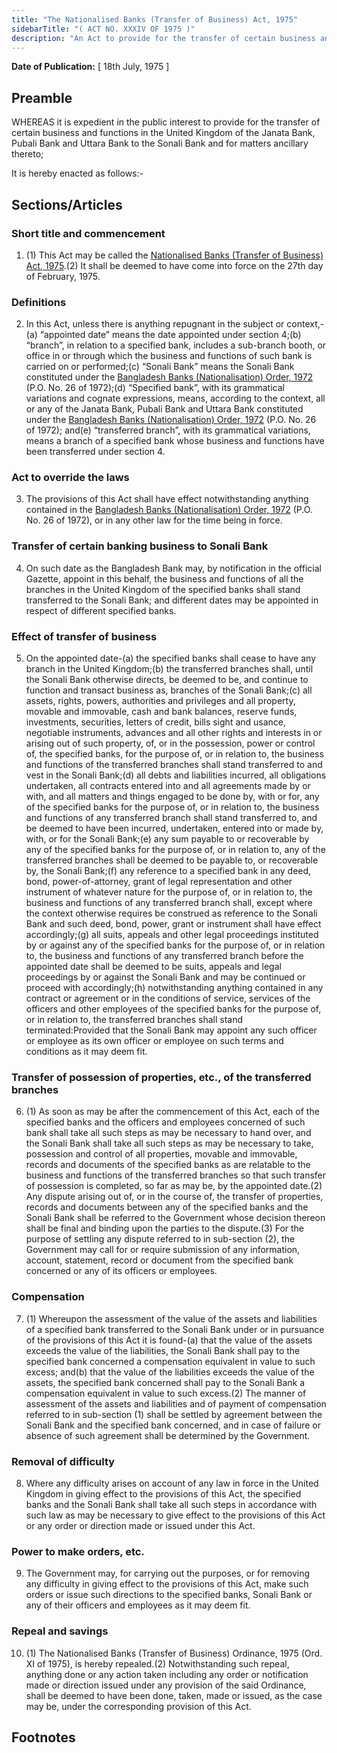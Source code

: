 ```yaml
---
title: "The Nationalised Banks (Transfer of Business) Act, 1975"
sidebarTitle: "( ACT NO. XXXIV OF 1975 )"
description: "An Act to provide for the transfer of certain business and functions of specified banks to the Sonali Bank."
---
```


**Date of Publication:** [ 18th July, 1975 ]

## Preamble

WHEREAS it is expedient in the public interest to provide for the transfer of certain business and functions in the United Kingdom of the Janata Bank, Pubali Bank and Uttara Bank to the Sonali Bank and for matters ancillary thereto;

It is hereby enacted as follows:-

## Sections/Articles

### Short title and commencement

1. (1) This Act may be called the [Nationalised Banks (Transfer of Business) Act, 1975](/act-496.html "Nationalised Banks (Transfer of Business) Act, 1975").(2) It shall be deemed to have come into force on the 27th day of February, 1975.

### Definitions

2. In this Act, unless there is anything repugnant in the subject or context,-(a) “appointed date” means the date appointed under section 4;(b) “branch”, in relation to a specified bank, includes a sub-branch booth, or office in or through which the business and functions of such bank is carried on or performed;(c) “Sonali Bank” means the Sonali Bank constituted under the [Bangladesh Banks (Nationalisation) Order, 1972](/act-377.html "Bangladesh Banks (Nationalisation) Order, 1972 ") (P.O. No. 26 of 1972);(d) “Specified bank”, with its grammatical variations and cognate expressions, means, according to the context, all or any of the Janata Bank, Pubali Bank and Uttara Bank constituted under the [Bangladesh Banks (Nationalisation) Order, 1972](/act-377.html "Bangladesh Banks (Nationalisation) Order, 1972 ") (P.O. No. 26 of 1972); and(e) “transferred branch”, with its grammatical variations, means a branch of a specified bank whose business and functions have been transferred under section 4.

### Act to override the laws

3. The provisions of this Act shall have effect notwithstanding anything contained in the [Bangladesh Banks (Nationalisation) Order, 1972](/act-377.html "Bangladesh Banks (Nationalisation) Order, 1972 ") (P.O. No. 26 of 1972), or in any other law for the time being in force.

### Transfer of certain banking business to Sonali Bank

4. On such date as the Bangladesh Bank may, by notification in the official Gazette, appoint in this behalf, the business and functions of all the branches in the United Kingdom of the specified banks shall stand transferred to the Sonali Bank; and different dates may be appointed in respect of different specified banks.

### Effect of transfer of business

5. On the appointed date-(a) the specified banks shall cease to have any branch in the United Kingdom;(b) the transferred branches shall, until the Sonali Bank otherwise directs, be deemed to be, and continue to function and transact business as, branches of the Sonali Bank;(c) all assets, rights, powers, authorities and privileges and all property, movable and immovable, cash and bank balances, reserve funds, investments, securities, letters of credit, bills sight and usance, negotiable instruments, advances and all other rights and interests in or arising out of such property, of, or in the possession, power or control of, the specified banks, for the purpose of, or in relation to, the business and functions of the transferred branches shall stand transferred to and vest in the Sonali Bank;(d) all debts and liabilities incurred, all obligations undertaken, all contracts entered into and all agreements made by or with, and all matters and things engaged to be done by, with or for, any of the specified banks for the purpose of, or in relation to, the business and functions of any transferred branch shall stand transferred to, and be deemed to have been incurred, undertaken, entered into or made by, with, or for the Sonali Bank;(e) any sum payable to or recoverable by any of the specified banks for the purpose of, or in relation to, any of the transferred branches shall be deemed to be payable to, or recoverable by, the Sonali Bank;(f) any reference to a specified bank in any deed, bond, power-of-attorney, grant of legal representation and other instrument of whatever nature for the purpose of, or in relation to, the business and functions of any transferred branch shall, except where the context otherwise requires be construed as reference to the Sonali Bank and such deed, bond, power, grant or instrument shall have effect accordingly;(g) all suits, appeals and other legal proceedings instituted by or against any of the specified banks for the purpose of, or in relation to, the business and functions of any transferred branch before the appointed date shall be deemed to be suits, appeals and legal proceedings by or against the Sonali Bank and may be continued or proceed with accordingly;(h) notwithstanding anything contained in any contract or agreement or in the conditions of service, services of the officers and other employees of the specified banks for the purpose of, or in relation to, the transferred branches shall stand terminated:Provided that the Sonali Bank may appoint any such officer or employee as its own officer or employee on such terms and conditions as it may deem fit.

### Transfer of possession of properties, etc., of the transferred branches

6. (1) As soon as may be after the commencement of this Act, each of the specified banks and the officers and employees concerned of such bank shall take all such steps as may be necessary to hand over, and the Sonali Bank shall take all such steps as may be necessary to take, possession and control of all properties, movable and immovable, records and documents of the specified banks as are relatable to the business and functions of the transferred branches so that such transfer of possession is completed, so far as may be, by the appointed date.(2) Any dispute arising out of, or in the course of, the transfer of properties, records and documents between any of the specified banks and the Sonali Bank shall be referred to the Government whose decision thereon shall be final and binding upon the parties to the dispute.(3) For the purpose of settling any dispute referred to in sub-section (2), the Government may call for or require submission of any information, account, statement, record or document from the specified bank concerned or any of its officers or employees.

### Compensation

7. (1) Whereupon the assessment of the value of the assets and liabilities of a specified bank transferred to the Sonali Bank under or in pursuance of the provisions of this Act it is found-(a) that the value of the assets exceeds the value of the liabilities, the Sonali Bank shall pay to the specified bank concerned a compensation equivalent in value to such excess; and(b) that the value of the liabilities exceeds the value of the assets, the specified bank concerned shall pay to the Sonali Bank a compensation equivalent in value to such excess.(2) The manner of assessment of the assets and liabilities and of payment of compensation referred to in sub-section (1) shall be settled by agreement between the Sonali Bank and the specified bank concerned, and in case of failure or absence of such agreement shall be determined by the Government.

### Removal of difficulty

8. Where any difficulty arises on account of any law in force in the United Kingdom in giving effect to the provisions of this Act, the specified banks and the Sonali Bank shall take all such steps in accordance with such law as may be necessary to give effect to the provisions of this Act or any order or direction made or issued under this Act.

### Power to make orders, etc.

9. The Government may, for carrying out the purposes, or for removing any difficulty in giving effect to the provisions of this Act, make such orders or issue such directions to the specified banks, Sonali Bank or any of their officers and employees as it may deem fit.

### Repeal and savings

10. (1) The Nationalised Banks (Transfer of Business) Ordinance, 1975 (Ord. XI of 1975), is hereby repealed.(2) Notwithstanding such repeal, anything done or any action taken including any order or notification made or direction issued under any provision of the said Ordinance, shall be deemed to have been done, taken, made or issued, as the case may be, under the corresponding provision of this Act.

## Footnotes
